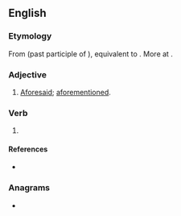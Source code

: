 {{also|fore-said}}
==English==

===Etymology===
From {{etyl|enm|en}} {{m|enm|foresaid}} (past participle of {{m|enm|foresayen}}), equivalent to {{prefix|fore|said|lang=en}}. More at {{l|en|foresay}}.

===Adjective===
{{en-adj|-}}
# {{lb|en|rare}} [[aforesaid|Aforesaid]]; [[aforementioned]].

===Verb===
{{head|en|verb form}}

# {{en-past of|foresay|lang=en}}

====References====
* {{R:OED2}}

===Anagrams===
* {{anagrams|en|a=adefiors|afroside}}